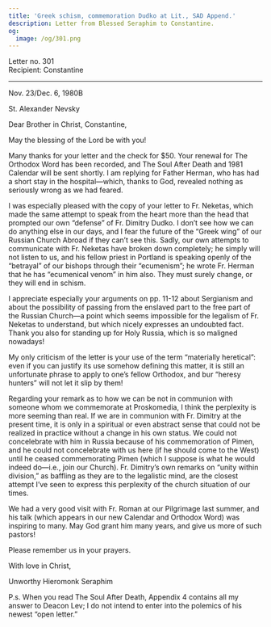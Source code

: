 ```yaml
---
title: 'Greek schism, commemoration Dudko at Lit., SAD Append.'
description: Letter from Blessed Seraphim to Constantine.
og:
  image: /og/301.png
---
```


<div style={{textAlign:'right', fontFamily:'monospace'}}>Letter no. 301</div>
<div style={{textAlign:'left', fontFamily:'monospace'}}>Recipient: Constantine</div>

---

Nov. 23/Dec. 6, 1980B

St. Alexander Nevsky

Dear Brother in Christ, Constantine,

May the blessing of the Lord be with you!

Many thanks for your letter and the check for $50. Your renewal for The Orthodox Word has been recorded, and The Soul After Death and 1981 Calendar will be sent shortly. I am replying for Father Herman, who has had a short stay in the hospital—which, thanks to God, revealed nothing as seriously wrong as we had feared.

I was especially pleased with the copy of your letter to Fr. Neketas, which made the same attempt to speak from the heart more than the head that prompted our own “defense” of Fr. Dimitry Dudko. I don’t see how we can do anything else in our days, and I fear the future of the “Greek wing” of our Russian Church Abroad if they can’t see this. Sadly, our own attempts to communicate with Fr. Neketas have broken down completely; he simply will not listen to us, and his fellow priest in Portland is speaking openly of the “betrayal” of our bishops through their “ecumenism”; he wrote Fr. Herman that he has “ecumenical venom” in him also. They must surely change, or they will end in schism.

I appreciate especially your arguments on pp. 11-12 about Sergianism and about the possibility of passing from the enslaved part to the free part of the Russian Church—a point which seems impossible for the legalism of Fr. Neketas to understand, but which nicely expresses an undoubted fact. Thank you also for standing up for Holy Russia, which is so maligned nowadays!

My only criticism of the letter is your use of the term “materially heretical”: even if you can justify its use somehow defining this matter, it is still an unfortunate phrase to apply to one’s fellow Orthodox, and bur “heresy hunters” will not let it slip by them!

Regarding your remark as to how we can be not in communion with someone whom we commemorate at Proskomedia, I think the perplexity is more seeming than real. If we are in communion with Fr. Dimitry at the present time, it is only in a spiritual or even abstract sense that could not be realized in practice without a change in his own status. We could not concelebrate with him in Russia because of his commemoration of Pimen, and he could not concelebrate with us here (if he should come to the West) until he ceased commemorating Pimen (which I suppose is what he would indeed do—i.e., join our Church). Fr. Dimitry’s own remarks on “unity within division,” as baffling as they are to the legalistic mind, are the closest attempt I’ve seen to express this perplexity of the church situation of our times.

We had a very good visit with Fr. Roman at our Pilgrimage last summer, and his talk (which appears in our new Calendar and Orthodox Word) was inspiring to many. May God grant him many years, and give us more of such pastors!

Please remember us in your prayers.

With love in Christ,

Unworthy Hieromonk Seraphim

P.s. When you read The Soul After Death, Appendix 4 contains all my answer to Deacon Lev; I do not intend to enter into the polemics of his newest “open letter.”
